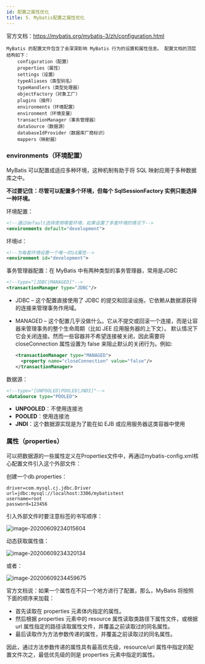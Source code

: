 ```yaml
---
id: 配置之属性优化
title: 5. Mybatis配置之属性优化
---
```


官方文档：https://mybatis.org/mybatis-3/zh/configuration.html

```
MyBatis 的配置文件包含了会深深影响 MyBatis 行为的设置和属性信息。 配置文档的顶层结构如下：
	configuration（配置）
	properties（属性）
	settings（设置）
	typeAliases（类型别名）
	typeHandlers（类型处理器）
	objectFactory（对象工厂）
	plugins（插件）
	environments（环境配置）
	environment（环境变量）
	transactionManager（事务管理器）
	dataSource（数据源）
	databaseIdProvider（数据库厂商标识）
	mappers（映射器）
```



### environments（环境配置）

MyBatis 可以配置成适应多种环境，这种机制有助于将 SQL 映射应用于多种数据库之中。

**不过要记住：尽管可以配置多个环境，但每个 SqlSessionFactory 实例只能选择一种环境。**

环境配置：

```xml
<!--通过default选择使用哪套环境，如果设置了多套环境的情况下-->
<environments default="development">
```



环境id：

```xml
<!--为每套环境设置一个唯一的id属性-->
<environment id="development">
```



事务管理器配置：在 MyBatis 中有两种类型的事务管理器，常用是JDBC

```xml
<!--type="[JDBC|MANAGED]"-->
<transactionManager type="JDBC"/>
```

- JDBC – 这个配置直接使用了 JDBC 的提交和回滚设施，它依赖从数据源获得的连接来管理事务作用域。

- MANAGED – 这个配置几乎没做什么。它从不提交或回滚一个连接，而是让容器来管理事务的整个生命周期（比如 JEE 应用服务器的上下文）。 默认情况下它会关闭连接。然而一些容器并不希望连接被关闭，因此需要将 closeConnection 属性设置为 false 来阻止默认的关闭行为。例如:

  ```xml
  <transactionManager type="MANAGED">
    <property name="closeConnection" value="false"/>
  </transactionManager>
  ```



数据源：

```xml
<!--type="[UNPOOLED|POOLED|JNDI]"-->
<dataSource type="POOLED">
```

- **UNPOOLED**：不使用连接池
- **POOLED**：使用连接池
- **JNDI**：这个数据源实现是为了能在如 EJB 或应用服务器这类容器中使用 



### 属性（properties）

可以把数据源的一些属性定义在Properties文件中，再通过mybatis-config.xml核心配置文件引入这个外部文件：

创建一个db.properties：

```properties
driver=com.mysql.cj.jdbc.Driver
url=jdbc:mysql://localhost:3306/mybatistest
username=root
password=123456
```

引入外部文件时要注意标签的书写顺序：

![image-20200609234015604](https://upyun1.surcode.cn/imgs/20200609234015.png)

动态获取属性值：

![image-20200609234320134](https://upyun1.surcode.cn/imgs/20200609234320.png)

或者：

![image-20200609234459675](https://upyun1.surcode.cn/imgs/20200609234459.png)

官方文档说：如果一个属性在不只一个地方进行了配置，那么，MyBatis 将按照下面的顺序来加载：

- 首先读取在 properties 元素体内指定的属性。
- 然后根据 properties 元素中的 resource 属性读取类路径下属性文件，或根据 url 属性指定的路径读取属性文件，并覆盖之前读取过的同名属性。
- 最后读取作为方法参数传递的属性，并覆盖之前读取过的同名属性。

因此，通过方法参数传递的属性具有最高优先级，resource/url 属性中指定的配置文件次之，最低优先级的则是 properties 元素中指定的属性。